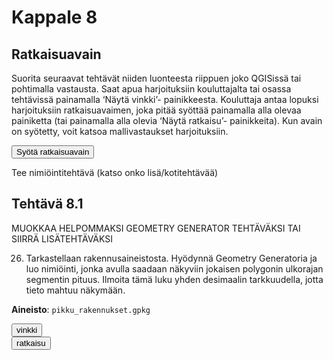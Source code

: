 # Kappale 8

## Ratkaisuavain

Suorita seuraavat tehtävät niiden luonteesta riippuen joko QGISissä tai pohtimalla vastausta. Saat apua harjoituksiin kouluttajalta tai osassa tehtävissä painamalla 'Näytä vinkki'- painikkeesta. Kouluttaja antaa lopuksi harjoituksiin ratkaisuavaimen, joka pitää syöttää painamalla alla olevaa painiketta (tai painamalla alla olevia 'Näytä ratkaisu'- painikkeita). Kun avain on syötetty, voit katsoa mallivastaukset harjoituksiin.

<button onclick="enterToken()" class="btn">Syötä ratkaisuavain</button>

::: todo
Tee nimiöintitehtävä (katso onko lisä/kotitehtävää)
:::

## Tehtävä 8.1

::: todo
MUOKKAA HELPOMMAKSI GEOMETRY GENERATOR TEHTÄVÄKSI TAI SIIRRÄ LISÄTEHTÄVÄKSI

26. Tarkastellaan rakennusaineistosta. Hyödynnä Geometry Generatoria ja luo nimiöinti, jonka avulla saadaan näkyviin jokaisen polygonin ulkorajan segmentin pituus. Ilmoita tämä luku yhden desimaalin tarkkuudella, jotta tieto mahtuu näkymään.
:::


**Aineisto**: ```pikku_rakennukset.gpkg```

<button onclick="toggleAnswer(this)" class="btn answer_btn">vinkki</button>

::: hidden-box

:::


<button onclick="toggleAnswer(this)" class="btn answer_btn token">ratkaisu</button>

::: hidden-box
::: code-box
``` sql

```
:::
:::